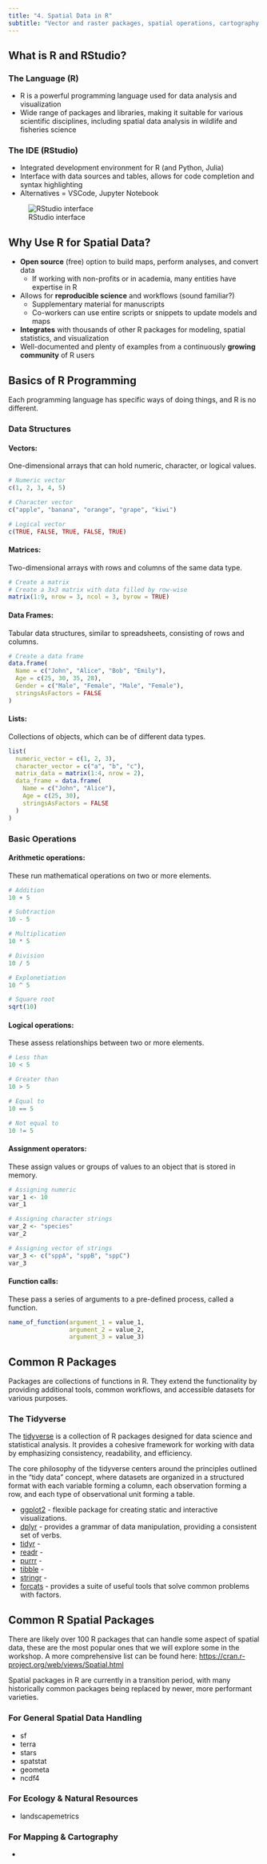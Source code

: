 ```yaml
---
title: "4. Spatial Data in R"
subtitle: "Vector and raster packages, spatial operations, cartography."
---
```


## What is R and RStudio?

### The Language (R)

-   R is a powerful programming language used for data analysis and visualization
-   Wide range of packages and libraries, making it suitable for various scientific disciplines, including spatial data analysis in wildlife and fisheries science

### The IDE (RStudio)

-   Integrated development environment for R (and Python, Julia)
-   Interface with data sources and tables, allows for code completion and syntax highlighting
-   Alternatives = VSCode, Jupyter Notebook

![RStudio interface](img-rstudio-interface.jpg)

## Why Use R for Spatial Data?

-   **Open source** (free) option to build maps, perform analyses, and convert data
    -   If working with non-profits or in academia, many entities have expertise in R
-   Allows for **reproducible science** and workflows (sound familiar?)
    -   Supplementary material for manuscripts
    -   Co-workers can use entire scripts or snippets to update models and maps
-   **Integrates** with thousands of other R packages for modeling, spatial statistics, and visualization
-   Well-documented and plenty of examples from a continuously **growing community** of R users

## Basics of R Programming

Each programming language has specific ways of doing things, and R is no different.

### Data Structures

#### Vectors:

One-dimensional arrays that can hold numeric, character, or logical values.

```r
# Numeric vector
c(1, 2, 3, 4, 5)

# Character vector
c("apple", "banana", "orange", "grape", "kiwi")

# Logical vector
c(TRUE, FALSE, TRUE, FALSE, TRUE)
```

#### Matrices:

Two-dimensional arrays with rows and columns of the same data type.

```r
# Create a matrix
# Create a 3x3 matrix with data filled by row-wise
matrix(1:9, nrow = 3, ncol = 3, byrow = TRUE) 
```

#### Data Frames:

Tabular data structures, similar to spreadsheets, consisting of rows and columns.

```r
# Create a data frame
data.frame(
  Name = c("John", "Alice", "Bob", "Emily"),
  Age = c(25, 30, 35, 28),
  Gender = c("Male", "Female", "Male", "Female"),
  stringsAsFactors = FALSE
)
```

#### Lists:

Collections of objects, which can be of different data types.

```r
list(
  numeric_vector = c(1, 2, 3),
  character_vector = c("a", "b", "c"),
  matrix_data = matrix(1:4, nrow = 2),
  data_frame = data.frame(
    Name = c("John", "Alice"),
    Age = c(25, 30),
    stringsAsFactors = FALSE
  )
)
```

### Basic Operations

#### Arithmetic operations:

These run mathematical operations on two or more elements.

```r
# Addition
10 + 5

# Subtraction
10 - 5

# Multiplication
10 * 5

# Division
10 / 5

# Explonetiation
10 ^ 5

# Square root
sqrt(10)
```

#### Logical operations:

These assess relationships between two or more elements.

```r
# Less than
10 < 5

# Greater than
10 > 5

# Equal to
10 == 5

# Not equal to
10 != 5
```

#### Assignment operators:

These assign values or groups of values to an object that is stored in memory.

```r
# Assigning numeric
var_1 <- 10
var_1

# Assigning character strings
var_2 <- "species"
var_2

# Assigning vector of strings
var_3 <- c("sppA", "sppB", "sppC")
var_3
```

#### Function calls:

These pass a series of arguments to a pre-defined process, called a function.

``` r
name_of_function(argument_1 = value_1,
                 argument_2 = value_2,
                 argument_3 = value_3)
```

## Common R Packages

Packages are collections of functions in R. They extend the functionality by providing additional tools, common workflows, and accessible datasets for various purposes.

### The Tidyverse

The [tidyverse](https://www.tidyverse.org/) is a collection of R packages designed for data science and statistical analysis. It provides a cohesive framework for working with data by emphasizing consistency, readability, and efficiency.

The core philosophy of the tidyverse centers around the principles outlined in the "tidy data" concept, where datasets are organized in a structured format with each variable forming a column, each observation forming a row, and each type of observational unit forming a table.

-   [ggplot2](https://ggplot2.tidyverse.org/) - flexible package for creating static and interactive visualizations.
-   [dplyr](https://dplyr.tidyverse.org/) - provides a grammar of data manipulation, providing a consistent set of verbs.
-   [tidyr](https://tidyr.tidyverse.org/) -
-   [readr](https://readr.tidyverse.org/) -
-   [purrr](https://purrr.tidyverse.org/) -
-   [tibble](https://tibble.tidyverse.org/) -
-   [stringr](https://stringr.tidyverse.org/) -
-   [forcats](https://forcats.tidyverse.org/) - provides a suite of useful tools that solve common problems with factors.

## Common R Spatial Packages

There are likely over 100 R packages that can handle some aspect of spatial data, these are the most popular ones that we will explore some in the workshop. A more comprehensive list can be found here: <https://cran.r-project.org/web/views/Spatial.html>

Spatial packages in R are currently in a transition period, with many historically common packages being replaced by newer, more performant varieties.

### For General Spatial Data Handling

-   sf
-   terra
-   stars
-   spatstat
-   geometa
-   ncdf4

### For Ecology & Natural Resources

-   landscapemetrics

### For Mapping & Cartography

-   
